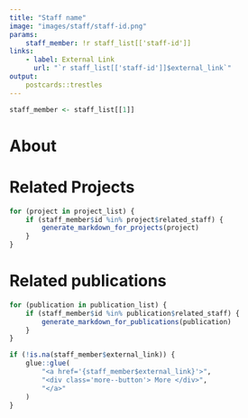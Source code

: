 ```yaml
---
title: "Staff name"
image: "images/staff/staff-id.png"
params:
    staff_member: !r staff_list[['staff-id']]
links:
    - label: External Link
      url: "`r staff_list[['staff-id']]$external_link`"
output:
    postcards::trestles
---
```

    
```r
staff_member <- staff_list[[1]]
```
    
# About

# Related Projects

```r
for (project in project_list) {
    if (staff_member$id %in% project$related_staff) {
        generate_markdown_for_projects(project)
    }
}
```

# Related publications

```r
for (publication in publication_list) {
    if (staff_member$id %in% publication$related_staff) {
        generate_markdown_for_publications(publication)
    }
}
```
```r
if (!is.na(staff_member$external_link)) {
    glue::glue(
        "<a href='{staff_member$external_link}'>",
        "<div class='more--button'> More </div>",
        "</a>"
    )
}
```
